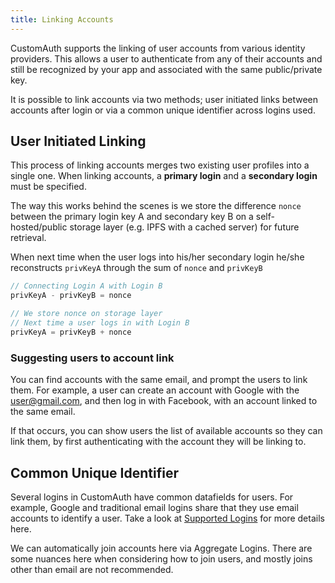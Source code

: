 ```yaml
---
title: Linking Accounts
---
```


CustomAuth supports the linking of user accounts from various identity
providers. This allows a user to authenticate from any of their accounts and
still be recognized by your app and associated with the same public/private key.

It is possible to link accounts via two methods; user initiated links between
accounts after login or via a common unique identifier across logins used.

## User Initiated Linking

This process of linking accounts merges two existing user profiles into a single
one. When linking accounts, a **primary login** and a **secondary login** must
be specified.

The way this works behind the scenes is we store the difference `nonce` between
the primary login key A and secondary key B on a self-hosted/public storage
layer \(e.g. IPFS with a cached server\) for future retrieval.

When next time when the user logs into his/her secondary login he/she
reconstructs `privKeyA` through the sum of `nonce` and `privKeyB`

```typescript
// Connecting Login A with Login B
privKeyA - privKeyB = nonce

// We store nonce on storage layer
// Next time a user logs in with Login B
privKeyA = privKeyB + nonce

```

### Suggesting users to account link

You can find accounts with the same email, and prompt the users to link them.
For example, a user can create an account with Google with the user@gmail.com,
and then log in with Facebook, with an account linked to the same email.

If that occurs, you can show users the list of available accounts so they can
link them, by first authenticating with the account they will be linking to.

## Common Unique Identifier

Several logins in CustomAuth have common datafields for users. For example,
Google and traditional email logins share that they use email accounts to
identify a user. Take a look at
[Supported Logins](verifiers#supported-logins) for more
details here.

We can automatically join accounts here via Aggregate Logins. There are some
nuances here when considering how to join users, and mostly joins other than
email are not recommended.
